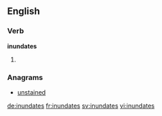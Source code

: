 ==English==

===Verb===
'''inundates'''

# {{en-third-person singular of|inundate}}

===Anagrams===
* [[unstained#English|unstained]]

[[de:inundates]]
[[fr:inundates]]
[[sv:inundates]]
[[vi:inundates]]